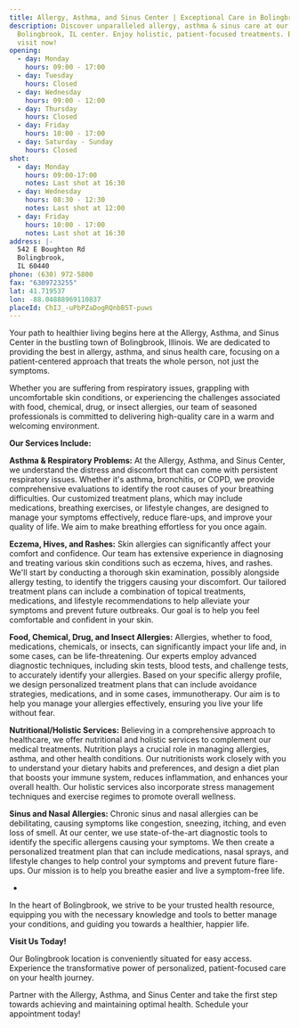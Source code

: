 ```yaml
---
title: Allergy, Asthma, and Sinus Center | Exceptional Care in Bolingbrook, IL
description: Discover unparalleled allergy, asthma & sinus care at our
  Bolingbrook, IL center. Enjoy holistic, patient-focused treatments. Book your
  visit now!
opening:
  - day: Monday
    hours: 09:00 - 17:00
  - day: Tuesday
    hours: Closed
  - day: Wednesday
    hours: 09:00 - 12:00
  - day: Thursday
    hours: Closed
  - day: Friday
    hours: 10:00 - 17:00
  - day: Saturday - Sunday
    hours: Closed
shot:
  - day: Monday
    hours: 09:00-17:00
    notes: Last shot at 16:30
  - day: Wednesday
    hours: 08:30 - 12:30
    notes: Last shot at 12:00
  - day: Friday
    hours: 10:00 - 17:00
    notes: Last shot at 16:30
address: |-
  542 E Boughton Rd
  Bolingbrook,
  IL 60440
phone: (630) 972-5800
fax: "6309723255"
lat: 41.719537
lon: -88.04888969110837
placeId: ChIJ_-uPbPZaDogRQnbB5T-puws
---
```

Your path to healthier living begins here at the Allergy, Asthma, and Sinus Center in the bustling town of Bolingbrook, Illinois. We are dedicated to providing the best in allergy, asthma, and sinus health care, focusing on a patient-centered approach that treats the whole person, not just the symptoms.

Whether you are suffering from respiratory issues, grappling with uncomfortable skin conditions, or experiencing the challenges associated with food, chemical, drug, or insect allergies, our team of seasoned professionals is committed to delivering high-quality care in a warm and welcoming environment.

**Our Services Include:**

**Asthma & Respiratory Problems:** At the Allergy, Asthma, and Sinus Center, we understand the distress and discomfort that can come with persistent respiratory issues. Whether it's asthma, bronchitis, or COPD, we provide comprehensive evaluations to identify the root causes of your breathing difficulties. Our customized treatment plans, which may include medications, breathing exercises, or lifestyle changes, are designed to manage your symptoms effectively, reduce flare-ups, and improve your quality of life. We aim to make breathing effortless for you once again.

**Eczema, Hives, and Rashes:** Skin allergies can significantly affect your comfort and confidence. Our team has extensive experience in diagnosing and treating various skin conditions such as eczema, hives, and rashes. We'll start by conducting a thorough skin examination, possibly alongside allergy testing, to identify the triggers causing your discomfort. Our tailored treatment plans can include a combination of topical treatments, medications, and lifestyle recommendations to help alleviate your symptoms and prevent future outbreaks. Our goal is to help you feel comfortable and confident in your skin.

**Food, Chemical, Drug, and Insect Allergies:** Allergies, whether to food, medications, chemicals, or insects, can significantly impact your life and, in some cases, can be life-threatening. Our experts employ advanced diagnostic techniques, including skin tests, blood tests, and challenge tests, to accurately identify your allergies. Based on your specific allergy profile, we design personalized treatment plans that can include avoidance strategies, medications, and in some cases, immunotherapy. Our aim is to help you manage your allergies effectively, ensuring you live your life without fear.

**Nutritional/Holistic Services:** Believing in a comprehensive approach to healthcare, we offer nutritional and holistic services to complement our medical treatments. Nutrition plays a crucial role in managing allergies, asthma, and other health conditions. Our nutritionists work closely with you to understand your dietary habits and preferences, and design a diet plan that boosts your immune system, reduces inflammation, and enhances your overall health. Our holistic services also incorporate stress management techniques and exercise regimes to promote overall wellness.

**Sinus and Nasal Allergies:** Chronic sinus and nasal allergies can be debilitating, causing symptoms like congestion, sneezing, itching, and even loss of smell. At our center, we use state-of-the-art diagnostic tools to identify the specific allergens causing your symptoms. We then create a personalized treatment plan that can include medications, nasal sprays, and lifestyle changes to help control your symptoms and prevent future flare-ups. Our mission is to help you breathe easier and live a symptom-free life.





- 






In the heart of Bolingbrook, we strive to be your trusted health resource, equipping you with the necessary knowledge and tools to better manage your conditions, and guiding you towards a healthier, happier life.

**Visit Us Today!**

Our Bolingbrook location is conveniently situated for easy access. Experience the transformative power of personalized, patient-focused care on your health journey.

Partner with the Allergy, Asthma, and Sinus Center and take the first step towards achieving and maintaining optimal health. Schedule your appointment today!

